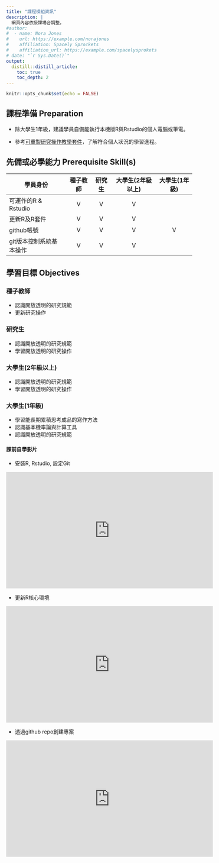 ```yaml
---
title: "課程模組資訊"
description: |
  網頁內容依授課場合調整。
#author:
#  - name: Nora Jones 
#    url: https://example.com/norajones
#    affiliation: Spacely Sprockets
#    affiliation_url: https://example.com/spacelysprokets
# date: "`r Sys.Date()`"
output: 
  distill::distill_article:
    toc: true
    toc_depth: 2
---
```


```r
knitr::opts_chunk$set(echo = FALSE)
```


## 課程準備 Preparation

- 除大學生1年級，建議學員自備能執行本機版R與Rstudio的個人電腦或筆電。

- 參考[可重製研究操作教學套件](/seed_courses/)，了解符合個人狀況的學習進程。


## 先備或必學能力 Prerequisite Skill(s)


|學員身份|種子教師|研究生|大學生(2年級以上)|大學生(1年級)
|---|:---:|:---:|:---:|:---:|
|可運作的R & Rstudio| V | V | V | |
|更新R及R套件 | V | V | V | |
|github帳號 | V | V | V | V |
|git版本控制系統基本操作| V | V | V | |


## 學習目標 Objectives

### 種子教師

- 認識開放透明的研究規範
- 更新研究操作

### 研究生

- 認識開放透明的研究規範
- 學習開放透明的研究操作

### 大學生(2年級以上)

- 認識開放透明的研究規範
- 學習開放透明的研究操作

### 大學生(1年級)

- 學習能長期累積思考成品的寫作方法
- 認識基本機率論與計算工具
- 認識開放透明的研究規範


#### 課前自學影片

- 安裝R, Rstudio, 設定Git

<iframe width="560" height="315" src="https://www.youtube.com/embed/TRQbovHGLQk" title="YouTube video player" frameborder="0" allow="accelerometer; autoplay; clipboard-write; encrypted-media; gyroscope; picture-in-picture" allowfullscreen></iframe>


- 更新R核心環境

<iframe width="560" height="315" src="https://www.youtube.com/embed/u05IqPDQIOo" title="YouTube video player" frameborder="0" allow="accelerometer; autoplay; clipboard-write; encrypted-media; gyroscope; picture-in-picture" allowfullscreen></iframe>

- 透過github repo創建專案

<iframe width="560" height="315" src="https://www.youtube.com/embed/yeLSkxtc-kI" title="YouTube video player" frameborder="0" allow="accelerometer; autoplay; clipboard-write; encrypted-media; gyroscope; picture-in-picture" allowfullscreen></iframe>



<!---

## 學習課程 Programs


### 種子教師

- 

### 研究生

- 

### 大學生(2年級以上)

-


### 大學生(1年級)

--->
